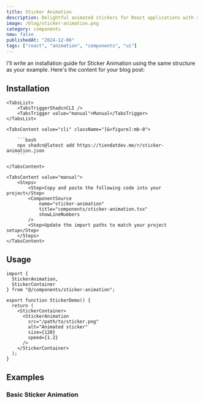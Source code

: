 ```yaml
---
title: Sticker Animation
description: Delightful animated stickers for React applications with smooth transitions and customizable effects.
image: /blog/sticker-animation.png
category: components
new: false
publishedAt: "2024-12-06"
tags: ["react", "animation", "components", "ui"]
---
```



<ComponentPreview
    name="sticker-animation-demo"
    openInV0Url="https://tiendatdev.me/r/sticker-animation.json"
/>


I'll write an installation guide for Sticker Animation using the same structure as your example. Here's the content for your blog post:

## Installation

<CodeTabs className="gap-0">

    <TabsList>
        <TabsTriggerShadcnCLI />
        <TabsTrigger value="manual">Manual</TabsTrigger>
    </TabsList>

    <TabsContent value="cli" className="[&>figure]:mb-0">

        ```bash
        npx shadcn@latest add https://tiendatdev.me/r/sticker-animation.json
        ```

    </TabsContent>

    <TabsContent value="manual">
        <Steps>
            <Step>Copy and paste the following code into your project</Step>
            <ComponentSource
                name="sticker-animation"
                title="components/sticker-animation.tsx"
                showLineNumbers
            />
            <Step>Update the import paths to match your project setup</Step>
        </Steps>
    </TabsContent>
</CodeTabs>

## Usage

```tsx
import {
  StickerAnimation,
  StickerContainer
} from "@/components/sticker-animation";
```

```tsx
export function StickerDemo() {
  return (
    <StickerContainer>
      <StickerAnimation
        src="/path/to/sticker.png"
        alt="Animated sticker"
        size={120}
        speed={1.2}
      />
    </StickerContainer>
  );
}
```

## Examples

### Basic Sticker Animation

<ComponentPreview className="mt-4" name="sticker-animation-demo" />
